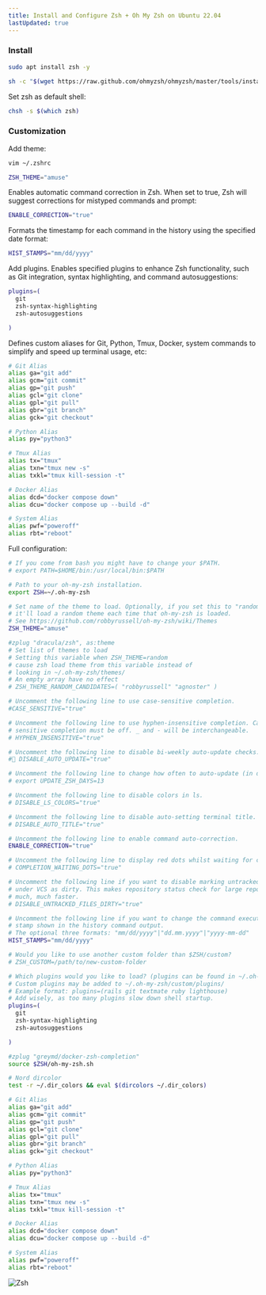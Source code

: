 ```yaml
---
title: Install and Configure Zsh + Oh My Zsh on Ubuntu 22.04
lastUpdated: true
---
```


### Install

```bash
sudo apt install zsh -y
```

```bash
sh -c "$(wget https://raw.github.com/ohmyzsh/ohmyzsh/master/tools/install.sh -O -)"
```

Set zsh as default shell:

```bash
chsh -s $(which zsh)
```


### Customization

Add theme:

```bash
vim ~/.zshrc
```

```bash
ZSH_THEME="amuse"
```

Enables automatic command correction in Zsh. When set to true, Zsh will suggest corrections for mistyped commands and prompt:

```bash
ENABLE_CORRECTION="true"
```

Formats the timestamp for each command in the history using the specified date format:

```bash
HIST_STAMPS="mm/dd/yyyy"
```

Add plugins. Enables specified plugins to enhance Zsh functionality, such as Git integration, syntax highlighting, and command autosuggestions:

```bash
plugins=(
  git
  zsh-syntax-highlighting
  zsh-autosuggestions

)
```

Defines custom aliases for Git, Python, Tmux, Docker, system commands to simplify and speed up terminal usage, etc:

```bash
# Git Alias
alias ga="git add"
alias gcm="git commit"
alias gp="git push"
alias gcl="git clone"
alias gpl="git pull"
alias gbr="git branch"
alias gck="git checkout"

# Python Alias
alias py="python3"

# Tmux Alias
alias tx="tmux"
alias txn="tmux new -s"
alias txkl="tmux kill-session -t"

# Docker Alias
alias dcd="docker compose down"
alias dcu="docker compose up --build -d"

# System Alias
alias pwf="poweroff"
alias rbt="reboot"
```

Full configuration:

```sh
# If you come from bash you might have to change your $PATH.
# export PATH=$HOME/bin:/usr/local/bin:$PATH

# Path to your oh-my-zsh installation.
export ZSH=~/.oh-my-zsh

# Set name of the theme to load. Optionally, if you set this to "random"
# it'll load a random theme each time that oh-my-zsh is loaded.
# See https://github.com/robbyrussell/oh-my-zsh/wiki/Themes
ZSH_THEME="amuse"

#zplug "dracula/zsh", as:theme
# Set list of themes to load
# Setting this variable when ZSH_THEME=random
# cause zsh load theme from this variable instead of
# looking in ~/.oh-my-zsh/themes/
# An empty array have no effect
# ZSH_THEME_RANDOM_CANDIDATES=( "robbyrussell" "agnoster" )

# Uncomment the following line to use case-sensitive completion.
#CASE_SENSITIVE="true"

# Uncomment the following line to use hyphen-insensitive completion. Case
# sensitive completion must be off. _ and - will be interchangeable.
# HYPHEN_INSENSITIVE="true"

# Uncomment the following line to disable bi-weekly auto-update checks.
# DISABLE_AUTO_UPDATE="true"

# Uncomment the following line to change how often to auto-update (in days).
# export UPDATE_ZSH_DAYS=13

# Uncomment the following line to disable colors in ls.
# DISABLE_LS_COLORS="true"

# Uncomment the following line to disable auto-setting terminal title.
# DISABLE_AUTO_TITLE="true"

# Uncomment the following line to enable command auto-correction.
ENABLE_CORRECTION="true"

# Uncomment the following line to display red dots whilst waiting for completion.
# COMPLETION_WAITING_DOTS="true"

# Uncomment the following line if you want to disable marking untracked files
# under VCS as dirty. This makes repository status check for large repositories
# much, much faster.
# DISABLE_UNTRACKED_FILES_DIRTY="true"

# Uncomment the following line if you want to change the command execution time
# stamp shown in the history command output.
# The optional three formats: "mm/dd/yyyy"|"dd.mm.yyyy"|"yyyy-mm-dd"
HIST_STAMPS="mm/dd/yyyy"

# Would you like to use another custom folder than $ZSH/custom?
# ZSH_CUSTOM=/path/to/new-custom-folder

# Which plugins would you like to load? (plugins can be found in ~/.oh-my-zsh/plugins/*)
# Custom plugins may be added to ~/.oh-my-zsh/custom/plugins/
# Example format: plugins=(rails git textmate ruby lighthouse)
# Add wisely, as too many plugins slow down shell startup.
plugins=(
  git
  zsh-syntax-highlighting
  zsh-autosuggestions

)

#zplug "greymd/docker-zsh-completion"
source $ZSH/oh-my-zsh.sh

# Nord dircolor
test -r ~/.dir_colors && eval $(dircolors ~/.dir_colors)

# Git Alias
alias ga="git add"
alias gcm="git commit"
alias gp="git push"
alias gcl="git clone"
alias gpl="git pull"
alias gbr="git branch"
alias gck="git checkout"

# Python Alias
alias py="python3"

# Tmux Alias
alias tx="tmux"
alias txn="tmux new -s"
alias txkl="tmux kill-session -t"

# Docker Alias
alias dcd="docker compose down"
alias dcu="docker compose up --build -d"

# System Alias
alias pwf="poweroff"
alias rbt="reboot"
```

![Zsh](../../docs/../../assets/img/zsh.gif)
